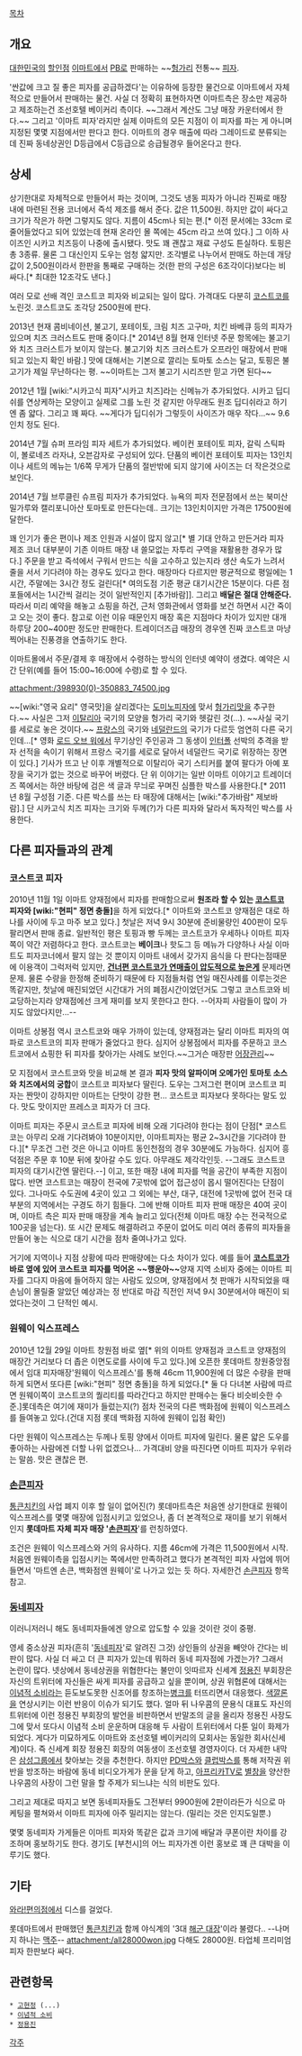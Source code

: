 [[목차]]
== 개요 ==
[[대한민국]]의 [[할인점]] [[이마트]]에서 [[PB상품|PB]]로 판매하는 ~~[[헝가리]] 전통~~ [[피자]]. 

'싼값에 크고 질 좋은 피자를 공급하겠다'는 이유하에 등장한 물건으로 이마트에서 자체적으로 만들어서 판매하는 물건. 사실 더 정확히 표현하자면 이마트측은 장소만 제공하고 제조하는건 조선호텔 베이커리 측이다. ~~그래서 계산도 그냥 매장 카운터에서 한다.~~ 그리고 '이마트 피자'라지만 실제 이마트의 모든 지점이 이 피자를 파는 게 아니며 지정된 몇몇 지점에서만 판다고 한다. 이마트의 경우 매출에 따라 그레이드로 분류되는데 진짜 동네상권인 D등급에서 C등급으로 승급될경우 들어온다고 한다.

== 상세 ==
상기한대로 자체적으로 만들어서 파는 것이며, 그것도 냉동 피자가 아니라 진짜로 매장 내에 마련된 전용 코너에서 즉석 제조를 해서 준다. 값은 11,500원. 하지만 값이 싸다고 크기가 작은가 하면 그렇지도 않다. 지름이 45cm나 되는 편.[* 이전 문서에는 33cm 로 줄어들었다고 되어 있었는데 현재 온라인 몰 쪽에는 45cm 라고 쓰여 있다.] 그 이하 사이즈인 시카고 치즈등이 나중에 출시됐다. 맛도 꽤 괜찮고 재료 구성도 튼실하다. 토핑은 총 3종류. 물론 그 대신인지 도우는 엄청 얇지만. 조각별로 나누어서 판매도 하는데 개당 값이 2,500원이라서 한판을 통째로 구매하는 것(한 판의 구성은 6조각이다)보다는 비싸다.[* 최대한 12조각도 낸다.] 

여러 모로 선배 격인 코스트코 피자와 비교되는 일이 많다. 가격대도 다분히 [[코스트코]]를 노린것. 코스트코도 조각당 2500원에 판다.

2013년 현재 콤비네이션, 불고기, 포테이토, 크림 치즈 고구마, 치킨 바베큐 등의 피자가 있으며 치즈 크러스트도 판매 중이다.[* 2014년 8월 현재 인터넷 주문 항목에는 불고기와 치즈 크러스트가 보이지 않는다. 불고기와 치즈 크러스트가 오프라인 매장에서 판매되고 있는지 확인 바람.] 맛에 대해서는 기본으로 깔리는 토마토 소스는 달고, 토핑은 불고기가 제일 무난하다는 평. ~~이마트는 그저 불고기 시리즈만 믿고 가면 된다~~

2012년 1월 [wiki:"시카고식 피자"시카고 치즈]라는 신메뉴가 추가되었다. 시카고 딥디쉬를 연상케하는 모양이고 실제로 그를 노린 것 같지만 아무래도 원조 딥디쉬라고 하기엔 좀 얇다. 그리고 꽤 짜다. ~~게다가 딥디쉬가 그렇듯이 사이즈가 매우 작다...~~ 9.6인치 정도 된다.

2014년 7월 슈퍼 프라임 피자 세트가 추가되었다. 베이컨 포테이토 피자, 갈릭 스틱파이, 볼로네즈 라자냐, 오븐감자로 구성되어 있다. 단품의 베이컨 포테이토 피자는 13인치이나 세트의 메뉴는 1/6쪽 무게가 단품의 절반밖에 되지 않기에 사이즈는 더 작은것으로 보인다.

2014년 7월 브루클린 슈프림 피자가 추가되었다. 뉴욕의 피자 전문점에서 쓰는 북미산 밀가루와 캘리포니아산 토마토로 만든다는데.. 크기는 13인치이지만 가격은 17500원에 달한다.

꽤 인기가 좋은 편이나 제조 인원과 시설이 많지 않고[* 별 기대 안하고 만든거라 피자 제조 코너 대부분이 기존 이마트 매장 내 쓸모없는 자투리 구역을 재활용한 경우가 많다.] 주문을 받고 즉석에서 구워서 만드는 식을 고수하고 있는지라 생산 속도가 느려서 줄을 서서 기다려야 하는 경우도 있다고 한다. 매장마다 다르지만 평균적으로 평일에는 1시간, 주말에는 3시간 정도 걸린다[* 여의도점 기준 평균 대기시간은 15분이다. 다른 점포들에서는 1시간씩 걸리는 것이 일반적인지 [추가바람]]. 그리고 '''배달은 절대 안해준다.''' 따라서 미리 예약을 해놓고 쇼핑을 하건, 근처 영화관에서 영화를 보건 하면서 시간 죽이고 오는 것이 좋다. 참고로 이런 이유 때문인지 매장 혹은 지점마다 차이가 있지만 대개 하루당 200~400판 정도만 판매한다. 트레이더즈급 매장의 경우엔 진짜 코스트코 마냥 찍어내는 진풍경을 연출하기도 한다.

이마트몰에서 주문/결제 후 매장에서 수령하는 방식의 인터넷 예약이 생겼다. 
예약은 시간 단위(예를 들어 15:00~16:00에 수령)로 할 수 있다. 

attachment:/398930(0)-350883_74500.jpg

~~[wiki:"영국 요리" 영국맛]을 살리겠다는 [[도미노피자]]에 맞서 [[헝가리]]맛을 추구한다.~~ 사실은 그저 [[이탈리아]] 국기의 모양을 헝가리 국기와 헷갈린 것(...). ~~사실 국기를 세로로 놓은 것이다.~~ [[프랑스]]의 국기와 [[네덜란드]]의 국기가 다르듯 엄연히 다른 국기인데...[* 영화 [[로드 오브 워]]에서 무기상인 주인공과 그 동생이 [[인터폴]] 선박의 추격을 받자 선적을 속이기 위해서 프랑스 국기를 세로로 달아서 네덜란드 국기로 위장하는 장면이 있다.] 기사가 뜨고 난 이후 개별적으로 이탈리아 국기 스티커를 붙여 팔다가 아예 포장을 국기가 없는 것으로 바꾸어 버렸다. 단 위 이야기는 일반 이마트 이야기고 트레이더즈 쪽에서는 하얀 바탕에 검은 색 글과 무늬로 꾸며진 심플한 박스를 사용한다.[* 2011년 8월 구성점 기준. 다른 박스를 쓰는 타 매장에 대해서는 [wiki:"추가바람" 제보바람].] 단 시카고식 치즈 피자는 크기와 두께(?)가 다른 피자와 달라서 독자적인 박스를 사용한다.

== 다른 피자들과의 관계 ==
=== 코스트코 피자 ===
2010년 11월 1일 이마트 양재점에서 피자를 판매함으로써 '''원조라 할 수 있는 [[코스트코]] 피자와 [wiki:"현피" 정면 충돌]'''을 하게 되었다.[* 이마트와 코스트코 양재점은 대로 하나를 사이에 두고 마주 보고 있다.] 첫날은 저녁 9시 30분에 준비물량인 400판이 모두 팔리면서 판매 종료. 일반적인 평은 토핑과 빵 두께는 코스트코가 우세하나 이마트 피자 쪽이 약간 저렴하다고 한다. 코스트코는 '''베이크'''나 핫도그 등 메뉴가 다양하나 사실 이마트도 피자코너에서 팔지 않는 것 뿐이지 이마트 내에서 갖가지 음식을 다 판다는점때문에 이용객이 그럭저럭 있지만, '''[http://www.hankyung.com/news/app/newsview.php?aid=2010112233571&sid=010405&nid=000&ltype=1 건너편 코스트코가 연매출이 압도적으로 높은게]''' 문제라면 문제. 물론 수량을 한정해 준비하기 때문에 타 지점들처럼 연일 매진사례를 이루는것은 똑같지만, 첫날에 매진되었던 시간대가 거의 폐점시간이었던거도 그렇고 코스트코와 비교당하는지라 양재점에선 크게 재미를 보지 못한다고 한다. --어자피 사람들이 많이 가지도 않았다지만...-- 

이마트 상봉점 역시 코스트코와 매우 가까이 있는데, 양재점과는 달리 이마트 피자의 여파로 코스트코의 피자 판매가 줄었다고 한다. 심지어 상봉점에서 피자를 주문하고 코스트코에서 쇼핑한 뒤 피자를 찾아가는 사례도 보인다.~~그거슨 매장판 [[어장관리]]~~

모 지점에서 코스트코와 맛을 비교해 본 결과 '''피자 맛의 알파이며 오메가인 토마토 소스와 치즈에서의 궁합'''이 코스트코 피자보다 딸린다. 도우는 그저그런 편이며 코스트코 피자는 짠맛이 강하지만 이마트는 단맛이 강한 편... 코스트코 피자보다 못하다는 말도 있다. 맛도 맛이지만 프레스코 피자가 더 크다.

이마트 피자는 주문시 코스트코 피자에 비해 오래 기다려야 한다는 점이 단점[* 코스트코는 아무리 오래 기다려봐야 10분이지만, 이마트피자는 평균 2~3시간을 기다려야 한다.][* 무조건 그런 것은 아니고 이마트 동인천점의 경우 30분에도 가능하다. 심지어 흥덕점은 주문 후 10분 뒤에 찾아갈 수도 있다. 아무래도 제각각인듯. --그래도 코스트코 피자의 대기시간엔 딸린다.--]  이고, 또한 매장 내에 피자를 먹을 공간이 부족한 지점이 많다. 반면 코스트코는 매장이 전국에 7곳밖에 없어 접근성이 몹시 떨어진다는 단점이 있다. 그나마도 수도권에 4곳이 있고 그 외에는 부산, 대구, 대전에 1곳밖에 없어 전국 대부분의 지역에서는 구경도 하기 힘들다. 그에 반해 이마트 피자 판매 매장은 40여 곳이며, 이마트 측은 피자 판매 매장을 계속 늘리고 있다(전체 이마트 매장 수는 전국적으로 100곳을 넘는다). 또 시간 문제도 해결하려고 주문이 없어도 미리 여러 종류의 피자들을 만들어 놓는 식으로 대기 시간을 점차 줄여나가고 있다.

거기에 지역이나 지점 상황에 따라 판매량에는 다소 차이가 있다. 예를 들어 '''[[코스트코]]가 바로 옆에 있어 코스트코 피자를 먹어온''' '''~~행운아~~'''양재 지역 소비자 중에는 이마트 피자를 그다지 마음에 들어하지 않는 사람도 있으며, 양재점에서 첫 판매가 시작되었을 때 손님이 몰릴줄 알았던 예상과는 정 반대로 마감 직전인 저녁 9시 30분에서야 매진이 되었다는것이 그 단적인 예시.


=== 원웨이 익스프레스 ===
2010년 12월 29일 이마트 창원점 바로 옆[* 위의 이마트 양재점과 코스트코 양재점의 매장간 거리보다 더 좁은 이면도로를 사이에 두고 있다.]에 오픈한 롯데마트 창원중앙점에서 임대 피자매장'원웨이 익스프레스'를 통해 46cm 11,900원에 더 많은 수량을 판매하게 되면서 또다른 [wiki:"현피" 정면 충돌]을 하게 되었다.[* 둘 다 다녀본 사람에 따르면 원웨이쪽이 코스트코의 퀄리티를 따라간다고 하지만 판매수는 둘다 비슷비슷한 수준.]롯데측은 여기에 재미가 들렀는지(?) 점차 전국의 다른 백화점에 원웨이 익스프레스를 들여놓고 있다.(건대 지점 롯데 백화점 지하에 원웨이 입점 확인) 

다만 원웨이 익스프레스는 두께나 토핑 양에서 이마트 피자에 밀린다. 물론 얇은 도우를 좋아하는 사람에겐 더할 나위 없겠으나... 가격대비 양을 따진다면 이마트 피자가 우위라는 말씀. 맛은 괜찮은 편.

=== [[롯데마트 피자|손큰피자]] ===
[[통큰치킨]]의 사업 폐지 이후 할 일이 없어진(?) 롯데마트측은 처음엔 상기한대로 원웨이 익스프레스를 몇몇 매장에 입점시키고 있었으나, 좀 더 본격적으로 재미를 보기 위해서인지 '''롯데마트 자체 피자 매장 '[[롯데마트 피자|손큰피자]]''''를 런칭하였다.

조건은 원웨이 익스프레스와 거의 유사하다. 지름 46cm에 가격은 11,500원에서 시작. 처음엔 원웨이측을 입점시키는 쪽에서만 만족하려고 했다가 본격적인 피자 사업에 뛰어들면서 '마트엔 손큰, 백화점엔 원웨이'로 나가고 있는 듯 하다. 자세한건 [[손큰피자]] 항목 참고.

=== [[동네피자]] ===
이러니저러니 해도 동네피자들에겐 양으로 압도할 수 있을 것이란 것이 중평.

영세 중소상권 피자(흔히 '[[동네피자]]'로 알려진 그것) 상인들의 상권을 빼앗아 간다는 비판이 많다. 사실 더 싸고 더 큰 피자가 있는데 뭐하러 동네 피자점에 가겠는가? 그래서 논란이 많다. 넷상에서 동네상권을 위협한다는 불만이 잇따르자 신세계 [[정용진]] 부회장은 자신의 트위터에 자신들은 싸게 피자를 공급하고 싶을 뿐이며, 상권 위협론에 대해서는 [[이념적 소비]]라는 듣도보도못한 신조어를 창조하는[[ 병크]]를 터뜨리면서 대응했다. [[색깔론]]을 연상시키는 이런 반응이 이슈가 되기도 했다. 얼마 뒤 나우콤의 문용식 대표도 자신의 트위터에 이런 정용진 부회장의 발언을 비판하면서 반말조의 글을 올리자 정용진 사장도 그에 맞서 또다시 이념적 소비 운운하며 대응해 두 사람이 트위터에서 다툰 일이 화제가 되었다. 게다가 미묘하게도 이마트와 조선호텔 베이커리의 모회사는 동일한 회사(신세계)이다. 즉 신세계 회장 정용진 회장의 여동생이 조선호텔 경영자이다. 더 자세한 내막은 [[삼성그룹]]에서 찾아보는 것을 추천한다. 하지만 [[PD박스]]와 [[클럽박스]]를 통해 저작권 위반을 방조하는 바람에 동네 비디오가게가 문을 닫게 하고, [[아프리카TV]]로 [[별창]]을 양산한 나우콤의 사장이 그런 말을 할 주제가 되느냐는 식의 비판도 있다.

그리고 제대로 따지고 보면 동네피자들도 그전부터 9900원에 2판이라든가 식으로 마케팅을 펼쳐와서 이마트 피자에 아주 밀리지는 않는다. (밀리는 것은 인지도일뿐.) 

몇몇 동네피자 가게들은 이마트 피자와 똑같은 값과 크기에 배달과 쿠폰이란 차이를 강조하며 홍보하기도 한다. 경기도 [부천시]의 어느 피자가겐 이런 홍보로 꽤 큰 대박을 이루기도 했다.

== 기타 ==
[[와라!편의점]]에서 디스를 걸었다.

롯데마트에서 판매했던 [[통큰치킨]]과 함께 야식계의 '3대 [[해군 대장]]'이라 불렸다.. --나머지 하나는 [[맥주]]--
attachment:/all28000won.jpg
다해도 28000원. 타업체 프리미엄 피자 한판보다 싸다.

== 관련항목 ==
 * [[고현정]] (...)
 * [[이념적 소비]]
 * [[정용진]]

[[각주]]
